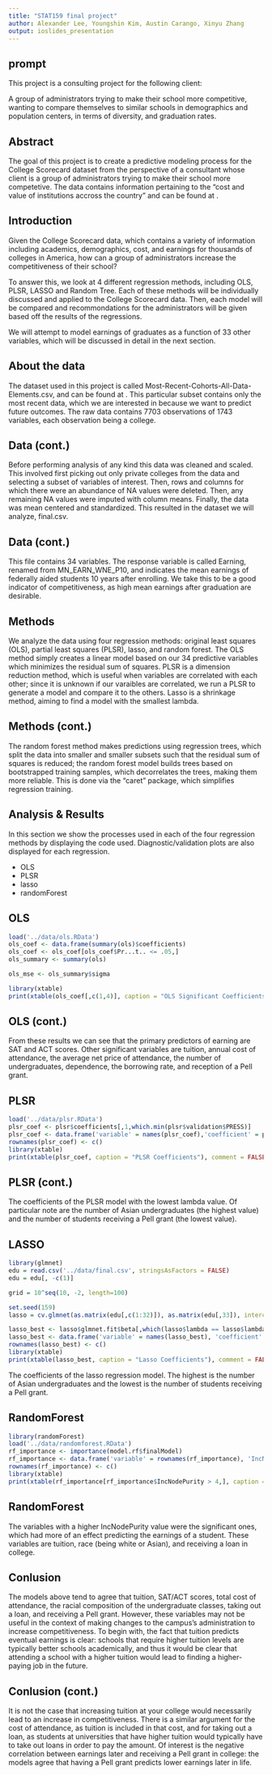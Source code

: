 ```yaml
---
title: "STAT159 final project"
author: Alexander Lee, Youngshin Kim, Austin Carango, Xinyu Zhang
output: ioslides_presentation
---
```

## prompt
This project is a consulting project for the following client:
    
A group of administrators trying to make their school more competitive, wanting to compare themselves to similar schools in demographics and population centers, in terms of diversity, and graduation rates.

## Abstract

The goal of this project is to create a predictive modeling process for the College Scorecard dataset from the perspective of a consultant whose client is a group of administrators trying to make their school more competetive. The data contains information pertaining to the "cost and value of institutions accross the country" and can be found at \url{https://collegescorecard.ed.gov/data/}.




## Introduction


Given the College Scorecard data, which contains a variety of information including academics, demographics, cost, and earnings for thousands of colleges in America, how can a group of administrators increase the competitiveness of their school?

To answer this, we look at 4 different regression methods, including OLS, PLSR, LASSO and Random Tree. Each of these methods will be individually discussed and applied to the College Scorecard data. Then, each model will be compared and recommondations for the administrators will be given based off the results of the regressions.

We will attempt to model earnings of graduates as a function of 33 other variables, which will be discussed in detail in the next section. 

## About the data
The dataset used in this project is called Most-Recent-Cohorts-All-Data-Elements.csv, and can be found at \url{https://collegescorecard.ed.gov/data/}. This particular subset contains only the most recent data, which we are interested in because we want to predict future outcomes. The raw data contains 7703 observations of 1743 variables, each observation being a college.

## Data (cont.)
Before performing analysis of any kind this data was cleaned and scaled. This involved first picking out only private colleges from the data and selecting a subset of variables of interest. Then, rows and columns for which there were an abundance of NA values were deleted. Then, any remaining NA values were imputed with column means. Finally, the data was mean centered and standardized. This resulted in the dataset we will analyze, final.csv.

## Data (cont.)
This file contains 34 variables. The response variable is called Earning, renamed from MN\_EARN\_WNE\_P10, and indicates the mean earnings of federally aided students 10 years after enrolling. We take this to be a good indicator of competitiveness, as high mean earnings after graduation are desirable.


## Methods 

We analyze the data using four regression methods: original least squares (OLS), partial least squares (PLSR), lasso, and random forest. The OLS method simply creates a linear model based on our 34 predictive variables which minimizes the residual sum of squares. PLSR is a dimension reduction method, which is useful when variables are correlated with each other; since it is unknown if our varaibles are correlated, we run a PLSR to generate a model and compare it to the others. Lasso is a shrinkage method, aiming to find a model with the smallest lambda. 

## Methods (cont.)

The random forest method makes predictions using regression trees, which split the data into smaller and smaller subsets such that the residual sum of squares is reduced; the random forest model builds trees based on bootstrapped training samples, which decorrelates the trees, making them more reliable. This is done via the "caret" package, which simplifies regression training.

## Analysis & Results

In this section we show the processes used in each of the four regression methods by displaying the code used. Diagnostic/validation plots are also displayed for each regression.

  * OLS
  * PLSR
  * lasso
  * randomForest

## OLS
```r
load('../data/ols.RData')
ols_coef <- data.frame(summary(ols)$coefficients)
ols_coef <- ols_coef[ols_coef$Pr...t.. <= .05,]
ols_summary <- summary(ols)

ols_mse <- ols_summary$sigma

library(xtable)
print(xtable(ols_coef[,c(1,4)], caption = "OLS Significant Coefficients"), comment = FALSE, type = "html")
```

## OLS (cont.)

From these results we can see that the primary predictors of earning are SAT and ACT scores. Other significant variables are tuition, annual cost of attendance, the average net price of attendance, the number of undergraduates, dependence, the borrowing rate, and reception of a Pell grant.

## PLSR 
```r
load('../data/plsr.RData')
plsr_coef <- plsr$coefficients[,1,which.min(plsr$validation$PRESS)]
plsr_coef <- data.frame('variable' = names(plsr_coef),'coefficient' = plsr_coef)
rownames(plsr_coef) <- c()
library(xtable)
print(xtable(plsr_coef, caption = "PLSR Coefficients"), comment = FALSE, type = "html")
```

## PLSR (cont.)
The coefficients of the PLSR model with the lowest lambda value. Of particular note are the number of Asian undergraduates (the highest value) and the number of students receiving a Pell grant (the lowest value).

## LASSO 
```r
library(glmnet)
edu = read.csv('../data/final.csv', stringsAsFactors = FALSE)
edu = edu[, -c(1)]

grid = 10^seq(10, -2, length=100)

set.seed(159)
lasso = cv.glmnet(as.matrix(edu[,c(1:32)]), as.matrix(edu[,33]), intercept = FALSE, standardize = FALSE, lambda = grid, alpha = 1)

lasso_best <- lasso$glmnet.fit$beta[,which(lasso$lambda == lasso$lambda.min)]
lasso_best <- data.frame('variable' = names(lasso_best), 'coefficient' = lasso_best)
rownames(lasso_best) <- c()
library(xtable)
print(xtable(lasso_best, caption = "Lasso Coefficients"), comment = FALSE, type = "html")
```

The coefficients of the lasso regression model. The highest is the number of Asian undergraduates and the lowest is the number of students receiving a Pell grant.

## RandomForest
```r
library(randomForest)
load('../data/randomforest.RData')
rf_importance <- importance(model.rf$finalModel)
rf_importance <- data.frame('variable' = rownames(rf_importance), 'IncNodePurity' = rf_importance)
rownames(rf_importance) <- c()
library(xtable)
print(xtable(rf_importance[rf_importance$IncNodePurity > 4,], caption = "Relevant Variables from Random Forest"), comment = FALSE, type = "html")
```

## RandomForest

The variables with a higher IncNodePurity value were the significant ones, which had more of an effect predicting the earnings of a student. These variables are tuition, race (being white or Asian), and receiving a loan in college.


## Conlusion
The models above tend to agree that tuition, SAT/ACT scores, total cost of attendance, the racial composition of the undergraduate classes, taking out a loan, and receiving a Pell grant. However, these variables may not be useful in the context of making changes to the campus's administration to increase competitiveness. To begin with, the fact that tuition predicts eventual earnings is clear: schools that require higher tuition levels are typically better schools academically, and thus it would be clear that attending a school with a higher tuition would lead to finding a higher-paying job in the future. 

## Conlusion (cont.)
It is not the case that increasing tuition at your college would necessarily lead to an increase in competitiveness. There is a similar argument for the cost of attendance, as tuition is included in that cost, and for taking out a loan, as students at universities that have higher tuition would typically have to take out loans in order to pay the amount. Of interest is the negative correlation between earnings later and receiving a Pell grant in college: the models agree that having a Pell grant predicts lower earnings later in life. 







